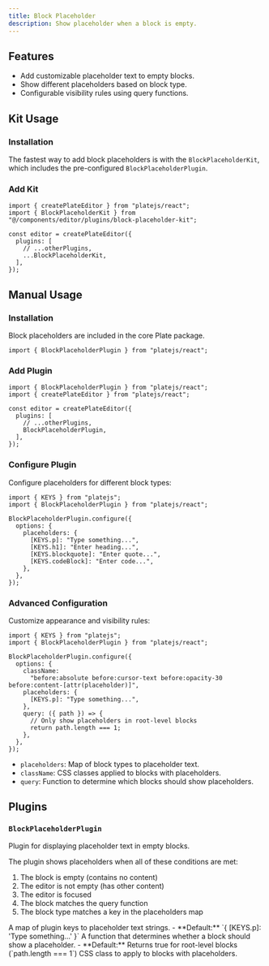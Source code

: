 ```yaml
---
title: Block Placeholder
description: Show placeholder when a block is empty.
---
```


<ComponentPreview name="block-placeholder-demo" />

<PackageInfo>

## Features

- Add customizable placeholder text to empty blocks.
- Show different placeholders based on block type.
- Configurable visibility rules using query functions.

</PackageInfo>

## Kit Usage

<Steps>

### Installation

The fastest way to add block placeholders is with the `BlockPlaceholderKit`, which includes the pre-configured `BlockPlaceholderPlugin`.

<ComponentSource name="block-placeholder-kit" />

### Add Kit

```tsx
import { createPlateEditor } from "platejs/react";
import { BlockPlaceholderKit } from "@/components/editor/plugins/block-placeholder-kit";

const editor = createPlateEditor({
  plugins: [
    // ...otherPlugins,
    ...BlockPlaceholderKit,
  ],
});
```

</Steps>

## Manual Usage

<Steps>

### Installation

Block placeholders are included in the core Plate package.

```tsx
import { BlockPlaceholderPlugin } from "platejs/react";
```

### Add Plugin

```tsx
import { BlockPlaceholderPlugin } from "platejs/react";
import { createPlateEditor } from "platejs/react";

const editor = createPlateEditor({
  plugins: [
    // ...otherPlugins,
    BlockPlaceholderPlugin,
  ],
});
```

### Configure Plugin

Configure placeholders for different block types:

```tsx
import { KEYS } from "platejs";
import { BlockPlaceholderPlugin } from "platejs/react";

BlockPlaceholderPlugin.configure({
  options: {
    placeholders: {
      [KEYS.p]: "Type something...",
      [KEYS.h1]: "Enter heading...",
      [KEYS.blockquote]: "Enter quote...",
      [KEYS.codeBlock]: "Enter code...",
    },
  },
});
```

### Advanced Configuration

Customize appearance and visibility rules:

```tsx
import { KEYS } from "platejs";
import { BlockPlaceholderPlugin } from "platejs/react";

BlockPlaceholderPlugin.configure({
  options: {
    className:
      "before:absolute before:cursor-text before:opacity-30 before:content-[attr(placeholder)]",
    placeholders: {
      [KEYS.p]: "Type something...",
    },
    query: ({ path }) => {
      // Only show placeholders in root-level blocks
      return path.length === 1;
    },
  },
});
```

- `placeholders`: Map of block types to placeholder text.
- `className`: CSS classes applied to blocks with placeholders.
- `query`: Function to determine which blocks should show placeholders.

</Steps>

## Plugins

### `BlockPlaceholderPlugin`

Plugin for displaying placeholder text in empty blocks.

The plugin shows placeholders when all of these conditions are met:

1. The block is empty (contains no content)
2. The editor is not empty (has other content)
3. The editor is focused
4. The block matches the query function
5. The block type matches a key in the placeholders map

<API name="BlockPlaceholderPlugin">
<APIOptions>
  <APIItem name="placeholders" type="Record<string, string>">
    A map of plugin keys to placeholder text strings.
    - **Default:** `{ [KEYS.p]: 'Type something...' }`
  </APIItem>
  <APIItem name="query" type="(context: PlatePluginContext & { node: TElement; path: Path }) => boolean">
    A function that determines whether a block should show a placeholder.
    - **Default:** Returns true for root-level blocks (`path.length === 1`)
  </APIItem>
  <APIItem name="className" type="string" optional>
    CSS class to apply to blocks with placeholders.
  </APIItem>
</APIOptions>
</API>
